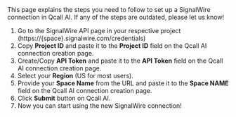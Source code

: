 
<Info>
   This page explains the steps you need to follow to set up a SignalWire connection in Qcall AI. If any of the steps are outdated, please let us know!
</Info>

1. Go to the SignalWire API page in your respective project (https://{space}.signalwire.com/credentials)
2. Copy **Project ID** and paste it to the **Project ID** field on the
   Qcall AI connection creation page.
3. Create/Copy **API Token** and paste it to the **API Token** field on the
   Qcall AI connection creation page.
4. Select your **Region** (US for most users).
5. Provide your **Space Name** from the URL and paste it to the **Space NAME** field on the
   Qcall AI connection creation page.
6. Click **Submit** button on Qcall AI.
7. Now you can start using the new SignalWire connection!
